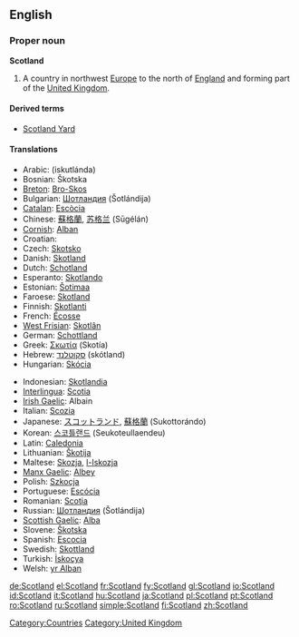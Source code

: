 ==English==
{{wikipedia}}

===Proper noun===
'''Scotland'''

# A country in northwest [[Europe]] to the north of [[England]] and forming part of the [[United Kingdom]].

====Derived terms====
* [[Scotland Yard]]

====Translations====
{{trans-top|country in northwest Europe to the north of England}}
* Arabic: {{Arab|[[اسكتلندا]]}} (iskutlánda) {{f}}
* Bosnian: Škotska {{f}}
* [[Breton]]: [[Bro-Skos]]
* Bulgarian: [[Шотландия]] (Šotlándija) {{f}}
* [[Catalan]]: [[Escòcia]]
* Chinese: [[蘇格蘭]], [[苏格兰]] (Sūgélán)
* [[Cornish]]: [[Alban]]
* Croatian: {{t|hr|Škotska|alt=Škȍtskā|f}}
* Czech: [[Skotsko]]
* Danish: [[Skotland]]
* Dutch: [[Schotland]]
* Esperanto: [[Skotlando]]
* Estonian: [[Šotimaa]]
* Faroese: [[Skotland]] {{n}}
* Finnish: [[Skotlanti]]
* French: [[Écosse]] {{f}}
* [[West Frisian]]: [[Skotlân]]
* German: [[Schottland]] {{n}}
* Greek: [[Σκωτία]] (Skotía) {{f}}
* Hebrew: [[סקוטלנד]] (skótland) {{m}}
* Hungarian: [[Skócia]]
{{trans-mid}}
* Indonesian: [[Skotlandia]]
* [[Interlingua]]: [[Scotia]]
* [[Irish Gaelic]]: Albain {{f}}
* Italian: [[Scozia]] {{f}}
* Japanese: [[スコットランド]], [[蘇格蘭]] (Sukottorándo)
* Korean: [[스코틀랜드]] (Seukoteullaendeu)
* Latin: [[Caledonia#Latin|Caledonia]] {{f}}
* Lithuanian: [[Škotija]] {{f}}
* Maltese: [[Skozja]], [[l-Iskozja]]
* [[Manx Gaelic]]: [[Albey]]
* Polish: [[Szkocja]] {{f}}
* Portuguese: [[Escócia]] {{f}}
* Romanian: [[Scoţia]] {{f}}
* Russian: [[Шотландия]] (Šotlándija) {{f}}
* [[Scottish Gaelic]]: [[Alba]] {{f}}
* Slovene: [[Škotska]] {{f}}
* Spanish: [[Escocia]] {{f}}
* Swedish: [[Skottland]]
* Turkish: [[İskoçya]]
* Welsh: [[yr Alban]] {{f}}
{{trans-bottom}}

[[Category:Countries]]
[[Category:United Kingdom]]

[[de:Scotland]]
[[el:Scotland]]
[[fr:Scotland]]
[[fy:Scotland]]
[[gl:Scotland]]
[[io:Scotland]]
[[id:Scotland]]
[[it:Scotland]]
[[hu:Scotland]]
[[ja:Scotland]]
[[pl:Scotland]]
[[pt:Scotland]]
[[ro:Scotland]]
[[ru:Scotland]]
[[simple:Scotland]]
[[fi:Scotland]]
[[zh:Scotland]]